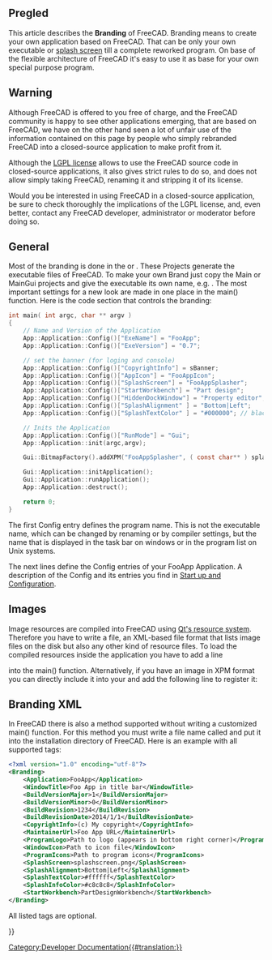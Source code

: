 <languages/>

{{Docnav
|[[Continuous_Integration|Continuous Integration]]
|[[Localisation|Localisation]]
}}

{{TOCright}}

==Pregled== 

This article describes the '''Branding''' of FreeCAD. Branding means to create your own application based on FreeCAD. That can be only your own executable or [[Splash screen|splash screen]] till a complete reworked program. On base of the flexible architecture of FreeCAD it's easy to use it as base for your own special purpose program.

== Warning ==

Although FreeCAD is offered to you free of charge, and the FreeCAD community is happy to see other applications emerging, that are based on FreeCAD, we have on the other hand seen a lot of unfair use of the information contained on this page by people who simply rebranded FreeCAD into a closed-source application to make profit from it.

Although the [[License|LGPL license]] allows to use the FreeCAD source code in closed-source applications, it also gives strict rules to do so, and does not allow simply taking FreeCAD, renaming it and stripping it of its license.

Would you be interested in using FreeCAD in a closed-source application, be sure to check thoroughly the implications of the LGPL license, and, even better, contact any FreeCAD developer, administrator or moderator before doing so. 

== General ==

Most of the branding is done in the {{FileName|MainCmd.cpp}} or {{FileName|MainGui.cpp}}. These Projects generate the executable files of FreeCAD. To make your own Brand just copy the Main or MainGui projects and give the executable its own name, e.g. {{FileName|FooApp.exe}}. 
The most important settings for a new look are made in one place in the main() function. Here is the code section that controls the branding:

<!-- WARNING Do not modify the <syntaxhighligh> tag because of "{}" or pipe characters "|" included in the source code of the macro -->
<syntaxhighlight lang="C">
int main( int argc, char ** argv )
{
    // Name and Version of the Application
    App::Application::Config()["ExeName"] = "FooApp";
    App::Application::Config()["ExeVersion"] = "0.7";

    // set the banner (for loging and console)
    App::Application::Config()["CopyrightInfo"] = sBanner;
    App::Application::Config()["AppIcon"] = "FooAppIcon";
    App::Application::Config()["SplashScreen"] = "FooAppSplasher";
    App::Application::Config()["StartWorkbench"] = "Part design";
    App::Application::Config()["HiddenDockWindow"] = "Property editor";
    App::Application::Config()["SplashAlignment" ] = "Bottom|Left";
    App::Application::Config()["SplashTextColor" ] = "#000000"; // black

    // Inits the Application 
    App::Application::Config()["RunMode"] = "Gui";
    App::Application::init(argc,argv);

    Gui::BitmapFactory().addXPM("FooAppSplasher", ( const char** ) splash_screen);

    Gui::Application::initApplication();
    Gui::Application::runApplication();
    App::Application::destruct();

    return 0;
}
</syntaxhighlight>

The first Config entry defines the program name. This is not the executable name, which can be changed by renaming or by compiler settings, but the name that is displayed in the task bar on windows or in the program list on Unix systems.

The next lines define the Config entries of your FooApp Application. A description of the Config and its entries you find in [[Start up and Configuration]].

== Images ==

Image resources are compiled into FreeCAD using [http://qt-project.org/doc/qt-4.8/resources.html Qt's resource system]. Therefore you have to write a {{FileName|.qrc}} file, an XML-based file format that lists image files on the disk but also any other kind of resource files. To load the compiled resources inside the application you have to add a line

{{Code|code=
Q_INIT_RESOURCE(FooApp); 
}}

into the main() function. Alternatively, if you have an image in XPM format you can directly include it into your {{FileName|main.cpp}} and add the following line to register it:

{{Code|code=
Gui::BitmapFactory().addXPM("FooAppSplasher", ( const char** ) splash_screen);
}}

== Branding XML ==

In FreeCAD there is also a method supported without writing a customized main() function. For this method you must write a file name called {{FileName|branding.xml}} and put it into the installation directory of FreeCAD. Here is an example with all supported tags:

<!-- WARNING Do not modify the <syntaxhighligh> tag because of "{}" or pipe characters "|" included in the source code of the macro -->
<syntaxhighlight lang="XML">
<?xml version="1.0" encoding="utf-8"?>
<Branding>
    <Application>FooApp</Application>
    <WindowTitle>Foo App in title bar</WindowTitle>
    <BuildVersionMajor>1</BuildVersionMajor>
    <BuildVersionMinor>0</BuildVersionMinor>
    <BuildRevision>1234</BuildRevision>
    <BuildRevisionDate>2014/1/1</BuildRevisionDate>
    <CopyrightInfo>(c) My copyright</CopyrightInfo>
    <MaintainerUrl>Foo App URL</MaintainerUrl>
    <ProgramLogo>Path to logo (appears in bottom right corner)</ProgramLogo>
    <WindowIcon>Path to icon file</WindowIcon>
    <ProgramIcons>Path to program icons</ProgramIcons>
    <SplashScreen>splashscreen.png</SplashScreen>
    <SplashAlignment>Bottom|Left</SplashAlignment>
    <SplashTextColor>#ffffff</SplashTextColor>
    <SplashInfoColor>#c8c8c8</SplashInfoColor>
    <StartWorkbench>PartDesignWorkbench</StartWorkbench>
</Branding>
</syntaxhighlight>

All listed tags are optional.


{{Docnav
|[[Continuous_Integration|Continuous Integration]]
|[[Localisation|Localisation]]
}}

{{Userdocnavi{{#translation:}}}}
[[Category:Developer Documentation{{#translation:}}]]